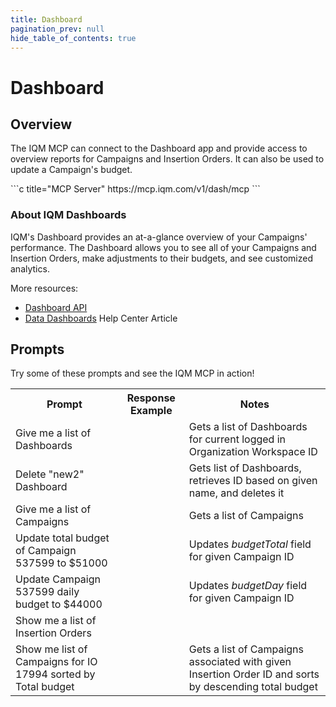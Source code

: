 ```yaml
---
title: Dashboard
pagination_prev: null
hide_table_of_contents: true
---
```




# Dashboard

## Overview

The IQM MCP can connect to the Dashboard app and provide access to overview reports for Campaigns and Insertion Orders. It can also be used to update a Campaign's budget. 

<div class="smallTable">
```c title="MCP Server"
https://mcp.iqm.com/v1/dash/mcp
```
</div>

### About IQM Dashboards

IQM's Dashboard provides an at-a-glance overview of your Campaigns' performance. The Dashboard allows you to see all of your Campaigns and Insertion Orders, make adjustments to their budgets, and see customized analytics.  

More resources:
* [Dashboard API](/Guidelines/Dashboard-API-Guidelines/)
* [Data Dashboards<ExternalLink />](https://help.iqm.com/en/collections/11510700-data-dashboards) Help Center Article

## Prompts

Try some of these prompts and see the IQM MCP in action!


<table className='mcpTable' style={{maxWidth: "fit-content"}}>
<th style={{ minWidth: "300px"}}>Prompt</th>
<th>Response Example</th>
<th>Notes</th>
<tr>
  <td>Give me a list of Dashboards</td>
  <td><ImageLightbox
      thumb={MCPGetDashboards}
      full={MCPGetDashboards}
      alt="MCP Get Dashboards"
      size={200}         
      radius={8}     
    /></td>
  <td>Gets a list of Dashboards for current logged in Organization Workspace ID</td>
</tr>
<tr>
  <td>Delete "new2" Dashboard</td>
      <td><ImageLightbox
      thumb={MCPDelDas}
      full={MCPDelDas}
      alt="MCP delete dashboard"
      size={200}         
      radius={8}     
    /></td>
  <td>Gets list of Dashboards, retrieves ID based on given name, and deletes it</td>
</tr>
<tr>
  <td>Give me a list of Campaigns</td>
  <td><ImageLightbox
      thumb={MCPCampaigns}
      full={MCPCampaigns}
      alt="MCP Get Campaigns"
      size={200}         
      radius={8}     
    /></td>
  <td>Gets a list of Campaigns</td>
</tr>
<tr>
  <td>Update total budget of Campaign 537599 to $51000</td>
    <td><ImageLightbox
      thumb={MCPEditBudget}
      full={MCPEditBudget}
      alt="MCP Edit Budget"
      size={200}         
      radius={8}     
    /></td>
  <td>Updates <var>budgetTotal</var> field for given Campaign ID</td>
</tr>
<tr>
  <td>Update Campaign 537599 daily budget to $44000</td>
      <td><ImageLightbox
      thumb={MCPDailyBudget}
      full={MCPDailyBudget}
      alt="MCP Daily Budget"
      size={200}         
      radius={8}     
    /></td>
  <td>Updates <var>budgetDay</var> field for given Campaign ID</td>
</tr>
<tr>
  <td>Show me a list of Insertion Orders</td>
      <td><ImageLightbox
      thumb={MCPios}
      full={MCPios}
      alt="MCP IOs List"
      size={200}         
      radius={8}     
    /></td>
  <td></td>
</tr>
<tr>
  <td>Show me list of Campaigns for IO 17994 sorted by Total budget</td>
      <td><ImageLightbox
      thumb={MCPCampaignsByIO}
      full={MCPCampaignsByIO}
      alt="MCP Campaigns by IO List"
      size={200}         
      radius={8}     
    /></td>
  <td>Gets a list of Campaigns associated with given Insertion Order ID and sorts by descending total budget</td>
</tr>
</table>
